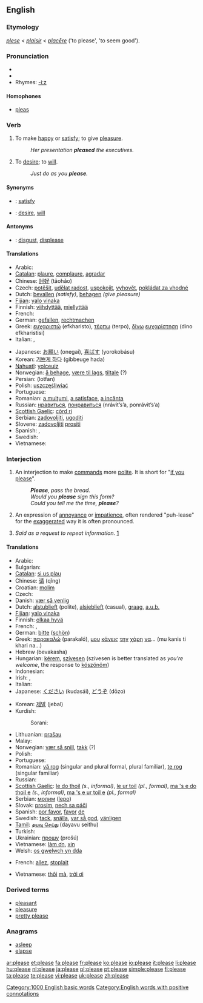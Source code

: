 {{wikipedia|dab=please}}
==English==

{{rank|outside|beside|worth|696|please|quiet|exclaimed|regard}}

===Etymology===
{{ME.}} ''[[plese]]'' < {{OF.}} ''[[plaisir]]'' < {{L.}} ''[[placere|placēre]]'' ('to please', 'to seem good').

===Pronunciation===
*{{IPA|/pliːz/}}
*{{audio|en-us-please.ogg|Audio (US)}}
*Rhymes: [[Rhymes:English:-iːz|-iːz]]

====Homophones====
*[[pleas]]

===Verb===
{{en-verb|pleas|ing}}

# {{transitive}} To make [[happy]] or [[satisfy]]; to give [[pleasure]].
#: ''Her presentation '''pleased''' the executives.''
# {{intransitive}} To [[desire]]; to [[will]].
#: ''Just do as you '''please'''.''

====Synonyms====
*{{italbrac|to make happy}}: [[satisfy]]
*{{italbrac|to desire}}: [[desire]], [[will]]

====Antonyms====
*{{italbrac|to make happy}}: [[disgust]], [[displease]]

====Translations====
{{trans-top|to make happy or satisfy}}
* Arabic: {{ARchar|[[رضى]]}} {{unicode|(raɖá:)}}
* [[Catalan]]: [[plaure]], [[complaure]], [[agradar]]
* Chinese: [[討好]] (tǎohǎo)
* Czech: [[potěšit]], [[udělat radost]], [[uspokojit]], [[vyhovět]], [[pokládat za vhodné]]
* Dutch: [[bevallen]] ''(satisfy)'', [[behagen]] ''(give pleasure)''
* [[Fijian]]: [[yalo vinaka]]
* Finnish: [[viihdyttää]], [[miellyttää]]
* French: {{t+|fr|plaire}}
* German: [[gefallen]], [[rechtmachen]]
* Greek: [[ευχαριστώ]] (efkharisto), [[τέρπω]] (terpo), [[δίνω]] [[ευχαρίστηση]] (dino efkharistisi)
* Italian: {{t+|it|accontentare}}, {{t+|it|piacere}}
{{trans-mid}}
* Japanese: [[お願い]] (onegai), [[喜ばす]] (yorokobásu)
* Korean: [[기쁘게 하다]] (gibbeuge hada)
* [[Nahuatl]]: [[yolceuiz]]
* Norwegian: [[å behage]], [[være til lags]], [[tiltale]] (?)
* Persian: {{FAchar|[[لطفا]]}} (lotfan)
* Polish: [[uszczęśliwiać]]
* Portuguese: {{t+|pt|agradar}}
* Romanian: [[a mulţumi]], [[a satisface]], [[a incânta]]
* Russian: [[нравиться]], [[понравиться]] (nrávit’s’a, ponrávit’s’a)
* [[Scottish Gaelic]]: [[còrd ri]]
* Serbian: [[zadovoljiti]], [[ugoditi]]
* Slovene: [[zadovoljiti]] [[prositi]]
* Spanish: {{t+|es|gustar}}, {{t+|es|agradar}}
* Swedish: {{t+|sv|behaga}}
* Vietnamese: {{t+|vi|làm ơn|xs=Vietnamese}}
{{trans-bottom}}

===Interjection===
{{en-intj}}

# An interjection to make [[command]]s more [[polite]]. It is short for "[[if you please]]".
#: '''''Please''', pass the bread.''
#: ''Would you '''please''' sign this form?''
#: ''Could you tell me the time, '''please'''?''
# An expression of [[annoyance]] or [[impatience]], often rendered "puh-lease" for the [[exaggerated]] way it is often pronounced.
# {{context|Cincinnati, OH, US}} ''Said as a request to repeat information.'' [http://citybeat.com/1999-09-16/cover2.shtml]

====Translations====
{{trans-top|interjection to make commands more polite}}
* Arabic: {{ARchar|[[من فضلك]]}} {{unicode|(min fáɖlak)}}
* Bulgarian: {{t+|bg|моля|tr=mólja|sc=Cyrl}}
* [[Catalan]]: [[si us plau]]
* Chinese: [[请]] (qǐng)
* Croatian: [[molim]]
* Czech: {{t-|cs|prosím}}
* Danish: [[vær så venlig]]
* Dutch: [[alstublieft]] (polite), [[alsjeblieft]] (casual), [[graag]], [[a.u.b.]]
* [[Fijian]]: [[yalo vinaka]]
* Finnish: [[olkaa hyvä]]
* French: {{t+|fr|s'il vous plaît}}, {{t+|fr|S.V.P.}}
* German: [[bitte]] ([[schön]])
* Greek: [[παρακαλώ]] (parakaló), [[μου]] [[κάνεις]] [[την]] [[χάρη]] [[να]]... (mu kanis ti khari na...)
* Hebrew {{t+|he|בבקשה|sc=Hebr}} (bevakasha)
* Hungarian: [[kérem]], [[szívesen]] (szívesen is better translated as ''you’re welcome'', the response to [[köszönöm]])
* Indonesian: {{t-|id|minta tolong|xs=Indonesian}}
* Irish: {{t+|ga|le do thoil|xs=Irish}}, {{t-|ga|más é do thoil é|xs=Irish}}
* Italian: {{t+|it|per favore}}
* Japanese: [[ください]] (kudasái), [[どうぞ]] (dōzo)
{{trans-mid}}
* Korean: [[제발]] (jebal)
* Kurdish: 
*: Sorani: {{t|ku|بێ زه‌حمه‌ت|tr=bae zaHmat|sc=KUchar}}
* Lithuanian: [[prašau]]
* Malay: {{t-|ms|sila|xs=Malay}}
* Norwegian: [[vær så snill]], [[takk]] (?)
* Polish: {{t+|pl|proszę}}
* Portuguese: {{t-|pt|por favor}}
* Romanian: [[vă rog]] (singular and plural formal, plural familiar), [[te rog]] (singular familiar)
* Russian: {{t-|ru|пoжaлуйстa|tr=požálsta|sc=Cyrl}}
* [[Scottish Gaelic]]: [[le do thoil]] ''(s., informal)'', [[le ur toil]] ''(pl., formal)'', [[ma 's e do thoil e]] ''(s., informal)'', [[ma 's e ur toil e]] ''(pl., formal)''
* Serbian: [[молим]] ([[lepo]])
* Slovak: [[prosím]], [[nech sa páči]]
* Spanish: [[por favor#Spanish|por favor]], [[favor#Spanish|favor]] [[de]]
* Swedish: [[tack]], [[snälla]], [[var så god]], [[vänligen]]
* [[Tamil]]: [[தயவு செய்து]] (dayavu seithu)
* Turkish: {{t+|tr|lütfen}}
* Ukrainian: [[прошу]] (prošú)
* Vietnamese: [[làm ơn]], [[xin]]
* Welsh: [[os gwelwch yn dda]]
{{trans-bottom}}

{{trans-top|expression of annoyance or impatience}}
* French: [[allez]], [[stoplait]]
{{trans-mid}}
* Vietnamese: [[thôi#Vietnamese|thôi]] [[mà#Vietnaemse|mà]], [[trời ơi]]
{{trans-bottom}}

===Derived terms===
*[[pleasant]]
*[[pleasure]]
*[[pretty please]]

===Anagrams===
*[[asleep]]
*[[elapse]]

[[Category:1000 English basic words]]
[[Category:English words with positive connotations]]

[[ar:please]]
[[et:please]]
[[fa:please]]
[[fr:please]]
[[ko:please]]
[[io:please]]
[[it:please]]
[[li:please]]
[[hu:please]]
[[nl:please]]
[[ja:please]]
[[pl:please]]
[[pt:please]]
[[simple:please]]
[[fi:please]]
[[ta:please]]
[[te:please]]
[[vi:please]]
[[uk:please]]
[[zh:please]]
